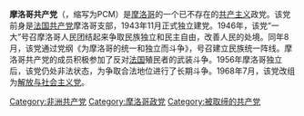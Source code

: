 {{unreferenced|time=2018-12-07T06:43:21+00:00}}
{{共产党}}
'''摩洛哥共产党'''（{{lang-fr|Parti communiste marocain}}，缩写为PCM）是[[摩洛哥|摩洛哥]]的一个已不存在的[[共产主义|共产主义]]政党。该党前身是[[法国共产党|法国共产党]]摩洛哥支部，1943年11月正式独立建党。1946年，该党“一大”号召摩洛哥人民团结起来争取民族独立和民主自由，改善人民的处境。同年8月，该党通过党纲《为摩洛哥的统一和独立而斗争》，号召建立民族统一阵线。摩洛哥共产党的成员积极参加了反对[[法国|法国]]殖民者的武装斗争。1956年摩洛哥独立后，该党仍处非法状态，为争取合法地位进行了长期斗争。1968年7月，该党改组为[[解放与社会主义党|解放与社会主义党]]。

[[Category:非洲共产党|Category:非洲共产党]]
[[Category:摩洛哥政党|Category:摩洛哥政党]]
[[Category:被取缔的共产党|Category:被取缔的共产党]]